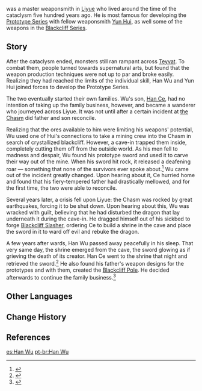{{Character Infobox
|type             = Mentioned
|deceased         = Past
|name             = Han Wu
|affiliation      = Han Family
|region           = Liyue
|child            = Han Ce
}}
{{Lang|'''Han Wu'''|zh=寒武|zh_rm=Hán Wǔ}} was a master weaponsmith in [[Liyue]] who lived around the time of the cataclysm five hundred years ago. He is most famous for developing the [[Prototype Series]] with fellow weaponsmith [[Yun Hui]], as well some of the weapons in the [[Blackcliff Series]].

==Story==
After the cataclysm ended, monsters still ran rampant across [[Teyvat]]. To combat them, people turned towards supernatural arts, but found that the weapon production techniques were not up to par and broke easily. Realizing they had reached the limits of the individual skill, Han Wu and Yun Hui joined forces to develop the Prototype Series.

The two eventually started their own families. Wu's son, [[Han Ce]], had no intention of taking up the family business, however, and became a wanderer who journeyed across Liyue. It was not until after a certain incident at [[the Chasm]] did father and son reconcile.

Realizing that the ores available to him were limiting his weapons' potential, Wu used one of Hui's connections to take a mining crew into the Chasm in search of crystallized blackcliff. However, a cave-in trapped them inside, completely cutting them off from the outside world. As his men fell to madness and despair, Wu found his prototype sword and used it to carve their way out of the mine. When his sword hit rock, it released a deafening roar &mdash; something that none of the survivors ever spoke about.<ref>{{Ref/Weapon|Blackcliff Longsword|Lore}}</ref> Wu came out of the incident greatly changed. Upon hearing about it, Ce hurried home and found that his fiery-tempered father had drastically mellowed, and for the first time, the two were able to reconcile.

Several years later, a crisis fell upon Liyue: the Chasm was rocked by great earthquakes, forcing it to be shut down. Upon hearing about this, Wu was wracked with guilt, believing that he had disturbed the dragon that lay underneath it during the cave-in. He dragged himself out of his sickbed to forge [[Blackcliff Slasher]], ordering Ce to build a shrine in the cave and place the sword in it to ward off evil and rebuke the dragon.

A few years after wards, Han Wu passed away peacefully in his sleep. That very same day, the shrine emerged from the cave, the sword glowing as if grieving the death of its creator. Han Ce went to the shrine that night and retrieved the sword.<ref>{{Ref/Weapon|Blackcliff Slasher|Lore}}</ref> He also found his father's weapon designs for the prototypes and with them, created the [[Blackcliff Pole]]. He decided afterwards to continue the family business.<ref>{{Ref/Weapon|Blackcliff Pole|Lore}}</ref>

==Other Languages==
{{Other Languages|default_hidden = 1
|en       = Han Wu
|zhs      = 寒武
|zhs_rm   = Hán Wǔ
|zht      = 寒武
|zht_rm   = Hán Wǔ
|ja       = 寒武
|ja_rm    = Kan Bu{{Assumed}}
|ko       = {{tt|한무|寒武}}
|ko_rm    = Han Mu
|es       = Han Wu
|fr       = Han Wu
|ru       = Хань У
|th       = Han Wu
|vi       = Han Wu
|de       = Han Wu
|id       = Han Wu
|pt       = Han Wu
|tr       = 
|it       = 
}}

==Change History==
{{Change History|introduced=1.0}}

==References==
{{Reflist}}

[[es:Han Wu]]
[[pt-br:Han Wu]]